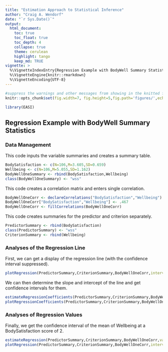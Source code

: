 ```yaml
---
title: "Estimation Approach to Statistical Inference"
author: "Craig A. Wendorf"
date: "`r Sys.Date()`"
output:
  html_document:
    toc: true
    toc_float: true
    toc_depth: 4
    collapse: true
    theme: cerulean
    highlight: tango
    keep_md: TRUE
vignette: >
  %\VignetteIndexEntry{Regression Example with BodyWell Summary Statistics}
  %\VignetteEngine{knitr::rmarkdown}
  %\VignetteEncoding{UTF-8}
---
```


```r
#suppress the warnings and other messages from showing in the knitted file.
knitr::opts_chunk$set(fig.width=7, fig.height=5,fig.path='figures/',echo=TRUE,warning=FALSE,message=FALSE)
```

```r
library(EASI)
```

## Regression Example with BodyWell Summary Statistics

### Data Management

This code inputs the variable summaries and creates a summary table.
```r
BodySatisfaction <- c(N=106,M=3.605,SD=0.659)
Wellbeing <- c(N=106,M=5.055,SD=1.162)
BodyWellOneSummary <- rbind(BodySatisfaction,Wellbeing)
class(BodyWellOneSummary) <- "wss"
```

This code creates a correlation matrix and enters single correlation.
```r
BodyWellOneCorr <- declareCorrelations("BodySatisfaction","Wellbeing")
BodyWellOneCorr["BodySatisfaction","Wellbeing"] <- .467
BodyWellOneCorr <- fillCorrelations(BodyWellOneCorr)
```

This code creates summaries for the predictor and criterion separately.
```r
PredictorSummary <- rbind(BodySatisfaction)
class(PredictorSummary) <- "wss"
CriterionSummary <- rbind(Wellbeing)
```

### Analyses of the Regression Line

First, we can get a display of the regression line (with the confidence interval suppressed).
```r
plotRegression(PredictorSummary,CriterionSummary,BodyWellOneCorr,interval="none",xlim=c(1,5))
```

We can then determine the slope and intercept of the line and get confidence intervals for them.
```r
estimateRegressionCoefficients(PredictorSummary,CriterionSummary,BodyWellOneCorr)
plotRegressionCoefficients(PredictorSummary,CriterionSummary,BodyWellOneCorr)
```

### Analyses of Regression Values

Finally, we get the confidence interval of the mean of Wellbeing at a BodySatisfaction score of 2.
```r
estimateRegression(PredictorSummary,CriterionSummary,BodyWellOneCorr,value=2)
plotRegression(PredictorSummary,CriterionSummary,BodyWellOneCorr,interval="confidence",value=2,xlim=c(1,5))
```